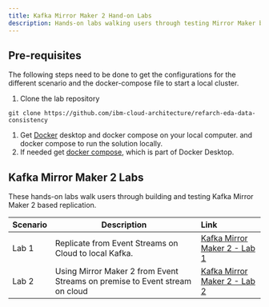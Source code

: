 ```yaml
---
title: Kafka Mirror Maker 2 Hand-on Labs
description: Hands-on labs walking users through testing Mirror Maker based replication
---
```


## Pre-requisites

The following steps need to be done to get the configurations for the different scenario and the docker-compose file to start a local cluster.

1. Clone the lab repository

 ```shell
 git clone https://github.com/ibm-cloud-architecture/refarch-eda-data-consistency
 ```
1. Get [Docker](https://docs.docker.com/) desktop and docker compose on your local computer.  and docker compose to run the solution locally.
1. If needed get [docker compose](https://docs.docker.com/compose/install/), which is part of Docker Desktop.

## Kafka Mirror Maker 2 Labs

These hands-on labs walk users through building and testing Kafka Mirror Maker 2 based replication.

| Scenario                           | Description         | Link        |
| --------------------------------| ------------------  |:----------- |
| Lab 1 | Replicate from Event Streams on Cloud to local Kafka. | [Kafka Mirror Maker 2 - Lab 1](/use-cases/kafka-mm2/lab-1/) |
| Lab 2 | Using Mirror Maker 2 from Event Streams on premise to Event stream on cloud | [Kafka Mirror Maker 2 - Lab 2](/use-cases/kafka-mm2/lab-2/) |


